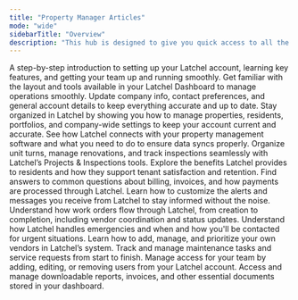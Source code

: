 ```yaml
---
title: "Property Manager Articles"
mode: "wide"
sidebarTitle: "Overview"
description: "This hub is designed to give you quick access to all the resources you need to navigate your partnership with Latchel. Whether you're managing emergencies, understanding work order processes, updating account settings, or exploring service options, our categorized help guides provide step-by-step support and key information to help you work efficiently. Browse the sections below to find guidance tailored to your needs—so you can spend less time troubleshooting and more time supporting your residents."
---
```


<Card title="Getting Started" icon="hand-back-point-up" iconType="duotone" color="#ff9b8a" href="/s/topic/0TO5e000000h9wqGAA/Getting-Started">
  A step-by-step introduction to setting up your Latchel account, learning key features, and getting your team up and running smoothly.
</Card>

<CardGroup cols={3}>
  <Card title="Dashboard Overview" icon="chalkboard" iconType="duotone" color="#ff9b8a" href="/s/topic/0TO5e000000h9wqGAA/Dashboard-2-0">
    Get familiar with the layout and tools available in your Latchel Dashboard to manage operations smoothly.
  </Card>
  <Card title="Account Settings" icon="lightbulb-gear" iconType="duotone" color="#ff9b8a" href="/s/topic/0TO5e000000h9wqGAA/Account-Settings-Overview">
    Update company info, contact preferences, and general account details to keep everything accurate and up to date.
  </Card>
  <Card title="Data Management & Configurations" icon="database" iconType="duotone" color="#ff9b8a" href="/s/topic/0TO5e000000h9wqGAA/Data-Management-Configurations">
    Stay organized in Latchel by showing you how to manage properties, residents, portfolios, and company-wide settings to keep your account current and accurate.
  </Card>
  <Card title="Integrations" icon="link-horizontal" iconType="duotone" color="#ff9b8a" href="/s/topic/0TO5e000000h9wqGAA/Comprehensive-Integration-Guides">
    See how Latchel connects with your property management software and what you need to do to ensure data syncs properly.
  </Card>
  <Card title="Projects & Inspections" icon="folder-magnifying-glass" iconType="duotone" color="#ff9b8a" href="/s/topic/0TO5e000000h9wqGAA/Projects-Inspections-Overview">
    Organize unit turns, manage renovations, and track inspections seamlessly with Latchel’s Projects & Inspections tools.
  </Card>
  <Card title="Resident Benefits" icon="house-chimney-heart" iconType="duotone" color="#ff9b8a" href="/s/topic/0TO5e000000h9wqGAA/Resident-Benefits-Guides">
    Explore the benefits Latchel provides to residents and how they support tenant satisfaction and retention.
  </Card>
  <Card title="Invoice & Payments" icon="hands-holding-dollar" iconType="duotone" color="#ff9b8a" href="/s/topic/0TO5e000000h9wqGAA/Invoice-and-Payments">
    Find answers to common questions about billing, invoices, and how payments are processed through Latchel.
  </Card>
  <Card title="Communications & Notifications" icon="message-captions" iconType="duotone" color="#ff9b8a" href="/s/topic/0TO5e000000h9wqGAA/Communication-Notification-Settings-Overview">
    Learn how to customize the alerts and messages you receive from Latchel to stay informed without the noise.
  </Card>
  <Card title="Work Order Management" icon="network-wired" iconType="duotone" color="#ff9b8a" href="/s/topic/0TO5e000000h9wqGAA/Comprehensive-Work-Order-Guide-New-Experience">
    Understand how work orders flow through Latchel, from creation to completion, including vendor coordination and status updates.
  </Card>
  <Card title="Emergency & Escalation Settings" icon="light-emergency-on" iconType="duotone" color="#ff9b8a" href="/s/topic/0TO5e000000h9wqGAA/Emergency-Escalation-Settings-Overview">
    Understand how Latchel handles emergencies and when and how you'll be contacted for urgent situations.
  </Card>
  <Card title="Preferred Service Provider Settings" icon="person-digging" iconType="duotone" color="#ff9b8a" href="/s/topic/0TO5e000000h9wqGAA/Preferred-Service-Providers-guides-overview">
    Learn how to add, manage, and prioritize your own vendors in Latchel’s system.
  </Card>
  <Card title="Task Mangament" icon="diagram-subtask" iconType="duotone" color="#ff9b8a" href="/s/topic/0TO5e000000h9wqGAA/Task-Management-Overview">
    Track and manage maintenance tasks and service requests from start to finish.
  </Card>
  <Card title="User Management" icon="square-user" iconType="duotone" color="#ff9b8a" href="/s/topic/0TO5e000000h9wqGAA/User-Management-Overview">
    Manage access for your team by adding, editing, or removing users from your Latchel account.
  </Card>
  <Card title="Files & Reports" icon="file-doc" iconType="duotone" href="/s/topic/0TO5e000000h9wqGAA/Files-Reports-Overview">
    Access and manage downloadable reports, invoices, and other essential documents stored in your dashboard.
  </Card>
</CardGroup>